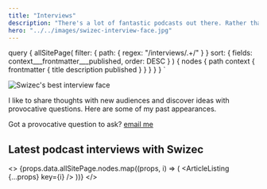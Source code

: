 ```yaml
---
title: "Interviews"
description: "There's a lot of fantastic podcasts out there. Rather than add one more to the list, Swizec runs a reverse podcast – guesting with everyone who has good questions."
hero: "../../images/swizec-interview-face.jpg"
---
```



  query {
    allSitePage(
      filter: { path: { regex: "/interviews/.+/" } }
      sort: { fields: context___frontmatter___published, order: DESC }
    ) {
      nodes {
        path
        context {
          frontmatter {
            title
            description
            published
          }
        }
      }
    }
  }
`

![Swizec's best interview face](../../images/swizec-interview-face.jpg)

I like to share thoughts with new audiences and discover ideas with provocative questions. Here are some of my past appearances.

Got a provocative question to ask? [email me](mailto:hi@swizec.com?subject=Provocative+question)

## Latest podcast interviews with Swizec

<>
  {props.data.allSitePage.nodes.map((props, i) => (
    <ArticleListing {...props} key={i} />
  ))}
</>

